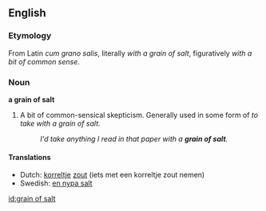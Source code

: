 ==English==

===Etymology===
From Latin ''cum grano salis'', literally ''with a grain of salt'', figuratively ''with a bit of common sense''.

===Noun===

'''a grain of salt'''

# A bit of common-sensical skepticism.  Generally used in some form of ''to take with a grain of salt.''
#: ''I'd take anything I read in that paper with a '''grain of salt'''.''

====Translations====
*Dutch: [[korrel]]tje [[zout]] (iets met een korreltje zout nemen)
*Swedish: [[en nypa salt]]

[[id:grain of salt]]